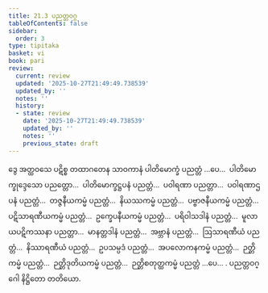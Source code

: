 ```yaml
---
title: 21.3 ပညတ္တဝဂ္ဂ
tableOfContents: false
sidebar:
  order: 3
type: tipitaka
basket: vi
book: pari
review:
  current: review
  updated: '2025-10-27T21:49:49.738539'
  updated_by: ''
  notes: ''
  history:
  - state: review
    date: '2025-10-27T21:49:49.738539'
    updated_by: ''
    notes: ''
    previous_state: draft
---
```



<ReviewStatus review={frontmatter.review} showDetails={true} />

<HypothesisAnnotation frontmatter={frontmatter} />

<DynamicBreadcrumb />

<Division number="499" book="pari" e="ch" v="5" p="385">

<Paragraph number="2421" book="pari">
ဒွေ အတ္ထဝသေ ပဋိစ္စ တထာဂတေန သာဝကာနံ ပါတိမောက္ခံ ပညတ္တံ …ပေ…  ပါတိမောက္ခုဒ္ဒေသော ပညတ္တော…  ပါတိမောက္ခဋ္ဌပနံ ပညတ္တံ…  ပဝါရဏာ ပညတ္တာ…  ပဝါရဏာဌပနံ ပညတ္တံ…  တဇ္ဇနီယကမ္မံ ပညတ္တံ…  နိယဿကမ္မံ ပညတ္တံ…  ပဗ္ဗာဇနီယကမ္မံ ပညတ္တံ…  ပဋိသာရဏီယကမ္မံ ပညတ္တံ…  ဥက္ခေပနီယကမ္မံ ပညတ္တံ…  ပရိဝါသဒါနံ ပညတ္တံ…  မူလာယပဋိကဿနာ ပညတ္တာ…  မာနတ္တဒါနံ ပညတ္တံ…  အဗ္ဘာနံ ပညတ္တံ…  ဩသာရဏီယံ ပညတ္တံ…  နိဿာရဏီယံ ပညတ္တံ…  ဥပသမ္ပဒံ ပညတ္တံ…  အပလောကနကမ္မံ ပညတ္တံ…  ဉတ္တိကမ္မံ ပညတ္တံ…  ဉတ္တိဒုတိယကမ္မံ ပညတ္တံ…  ဉတ္တိစတုတ္ထကမ္မံ ပညတ္တံ …ပေ… .

</Paragraph>
</Division>

<Paragraph number="2422" type="center" book="pari">
ပညတ္တဝဂ္ဂေါ နိဋ္ဌိတော တတိယော.
</Paragraph>